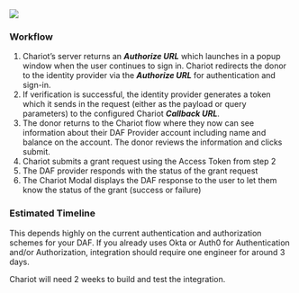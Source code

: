 <img src='../../images/backend_integration.png' />

### Workflow

1. Chariot’s server returns an ***Authorize URL*** which launches in a popup window when the user continues to sign in. Chariot redirects the donor to the identity provider via the ***Authorize URL*** for authentication and sign-in.
2. If verification is successful, the identity provider generates a token which it sends in the request (either as the payload or query parameters) to the configured Chariot ***Callback URL***.
3. The donor returns to the Chariot flow where they now can see information about their DAF Provider account including name and balance on the account. The donor reviews the information and clicks submit.
4. Chariot submits a grant request using the Access Token from step 2
5. The DAF provider responds with the status of the grant request
6. The Chariot Modal displays the DAF response to the user to let them know the status of the grant (success or failure)

### Estimated Timeline

This depends highly on the current authentication and authorization schemes for your DAF. If you already uses Okta or Auth0 for Authentication and/or Authorization, integration should require one engineer for around 3 days. 

Chariot will need 2 weeks to build and test the integration.